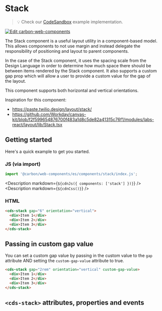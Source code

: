 
# Stack

> 💡 Check our
> [CodeSandbox](https://codesandbox.io/s/github/carbon-design-system/carbon-for-ibm-dotcom/tree/feat/cwc-v2/packages/carbon-web-components/examples/codesandbox/basic/components/stack)
> example implementation.

[![Edit carbon-web-components](https://codesandbox.io/static/img/play-codesandbox.svg)](https://codesandbox.io/s/github/carbon-design-system/carbon-for-ibm-dotcom/tree/feat/cwc-v2/packages/carbon-web-components/examples/codesandbox/basic/components/stack)

The Stack component is a useful layout utility in a component-based model. This
allows components to not use margin and instead delegate the responsibility of
positioning and layout to parent components.

In the case of the Stack component, it uses the spacing scale from the Design
Language in order to determine how much space there should be between items
rendered by the Stack component. It also supports a custom gap prop which will
allow a user to provide a custom value for the gap of the layout.

This component supports both horizontal and vertical orientations.

Inspiration for this component:

- https://paste.twilio.design/layout/stack/
- https://github.com/Workday/canvas-kit/blob/f2f599654876700f483a1d8c5de82a41315c76f1/modules/labs-react/layout/lib/Stack.tsx

## Getting started

Here's a quick example to get you started.

### JS (via import)

```javascript
import '@carbon/web-components/es/components/stack/index.js';
```

<Description markdown={`${cdnJs({ components: ['stack'] })}`} />
<Description markdown={`${cdnCss()}`} />

### HTML

```html
<cds-stack gap="6" orientation="vertical">
  <div>Item 1</div>
  <div>Item 2</div>
  <div>Item 3</div>
</cds-stack>
```

## Passing in custom gap value

You can set a custom gap value by passing in the custom value to the `gap`
attribute AND setting the `custom-gap-value` attribute to true.

```html
<cds-stack gap="2rem" orientation="vertical" custom-gap-value>
  <div>Item 1</div>
  <div>Item 2</div>
  <div>Item 3</div>
</cds-stack>
```

## `<cds-stack>` attributes, properties and events

<Props of="cds-stack" />
